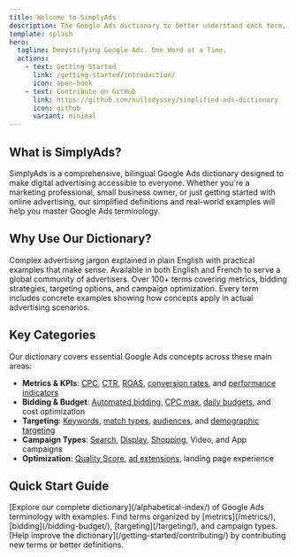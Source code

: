 ```yaml
---
title: Welcome to SimplyAds
description: The Google Ads dictionary to better understand each term, each metric, each strategy.
template: splash
hero:
  tagline: Demystifying Google Ads. One Word at a Time.
  actions:
    - text: Getting Started
      link: /getting-started/introduction/
      icon: open-book
    - text: Contribute on GitHub
      link: https://github.com/nullodyssey/simplified-ads-dictionary
      icon: github
      variant: minimal
---
```



## What is SimplyAds?

SimplyAds is a comprehensive, bilingual Google Ads dictionary designed to make digital advertising accessible to everyone. Whether you're a marketing professional, small business owner, or just getting started with online advertising, our simplified definitions and real-world examples will help you master Google Ads terminology.

## Why Use Our Dictionary?

<CardGrid stagger>
	<Card title="Simplified Definitions" icon="information">
		Complex advertising jargon explained in plain English with practical examples that make sense.
	</Card>
	<Card title="Bilingual Support" icon="translate">
		Available in both English and French to serve a global community of advertisers.
	</Card>
	<Card title="Comprehensive Coverage" icon="list-format">
		Over 100+ terms covering metrics, bidding strategies, targeting options, and campaign optimization.
	</Card>
	<Card title="Real Examples" icon="document">
		Every term includes concrete examples showing how concepts apply in actual advertising scenarios.
	</Card>
</CardGrid>

## Key Categories

Our dictionary covers essential Google Ads concepts across these main areas:

- **Metrics & KPIs**: [CPC](/metrics/cpc/), [CTR](/metrics/ctr/), [ROAS](/metrics/roas/), [conversion rates](/metrics/conversion-rate/), and [performance indicators](/optimization/kpi/)
- **Bidding & Budget**: [Automated bidding](/bidding-budget/automated-bidding/), [CPC max](/bidding-budget/cpc-max/), [daily budgets](/bidding-budget/daily-budget/), and cost optimization  
- **Targeting**: [Keywords](/targeting/keyword/), [match types](/targeting/match-type/), [audiences](/targeting/audience/), and [demographic targeting](/targeting/geolocation/)
- **Campaign Types**: [Search](/formats-networks/search-network/), [Display](/formats-networks/display-network/), [Shopping](/formats-networks/shopping-ad/), Video, and App campaigns
- **Optimization**: [Quality Score](/metrics/ad-quality/), [ad extensions](/technical/ad-extensions/), landing page experience

## Quick Start Guide

<CardGrid>
	<Card title="Browse Terms" icon="open-book">
		[Explore our complete dictionary](/alphabetical-index/) of Google Ads terminology with examples.
	</Card>
	<Card title="Search by Category" icon="list-format">
		Find terms organized by [metrics](/metrics/), [bidding](/bidding-budget/), [targeting](/targeting/), and campaign types.
	</Card>
	<Card title="Contribute" icon="github">
		[Help improve the dictionary](/getting-started/contributing/) by contributing new terms or better definitions.
	</Card>
</CardGrid>
